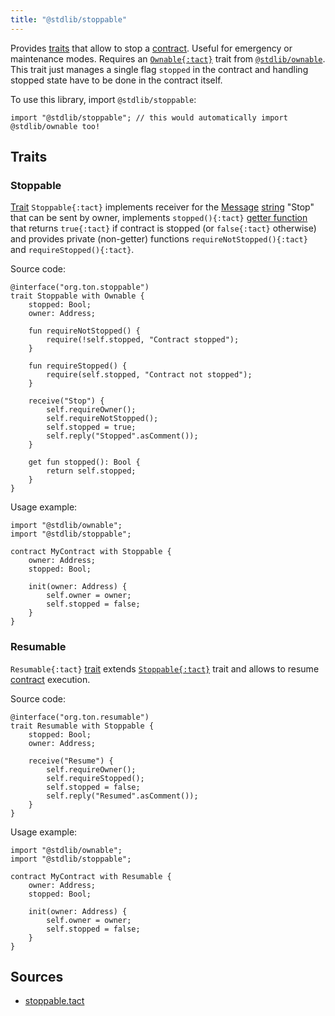 ```yaml
---
title: "@stdlib/stoppable"
---
```


Provides [traits](/book/types#composite-types) that allow to stop a [contract](/book/contracts). Useful for emergency or maintenance modes. Requires an [`Ownable{:tact}`](/ref/stdlib-ownable#ownable) trait from [`@stdlib/ownable`](/ref/stdlib-ownable). This trait just manages a single flag `stopped` in the contract and handling stopped state have to be done in the contract itself.

To use this library, import `@stdlib/stoppable`:

```tact
import "@stdlib/stoppable"; // this would automatically import @stdlib/ownable too!
```

## Traits

### Stoppable

[Trait](/book/types#composite-types) `Stoppable{:tact}` implements receiver for the [Message](/book/structs-and-messages#messages) [string](/book/types#primitive-types) "Stop" that can be sent by owner, implements `stopped(){:tact}` [getter function](/book/functions#getter-functions) that returns `true{:tact}` if contract is stopped (or `false{:tact}` otherwise) and provides private (non-getter) functions `requireNotStopped(){:tact}` and `requireStopped(){:tact}`.

Source code:

```tact
@interface("org.ton.stoppable")
trait Stoppable with Ownable {
    stopped: Bool;
    owner: Address;

    fun requireNotStopped() {
        require(!self.stopped, "Contract stopped");
    }

    fun requireStopped() {
        require(self.stopped, "Contract not stopped");
    }

    receive("Stop") {
        self.requireOwner();
        self.requireNotStopped();
        self.stopped = true;
        self.reply("Stopped".asComment());
    }

    get fun stopped(): Bool {
        return self.stopped;
    }
}
```

Usage example:

```tact /Stoppable/
import "@stdlib/ownable";
import "@stdlib/stoppable";

contract MyContract with Stoppable {
    owner: Address;
    stopped: Bool;

    init(owner: Address) {
        self.owner = owner;
        self.stopped = false;
    }
}
```

### Resumable

`Resumable{:tact}` [trait](/book/types#composite-types) extends [`Stoppable{:tact}`](#stoppable) trait and allows to resume [contract](/book/contracts) execution.

Source code:

```tact
@interface("org.ton.resumable")
trait Resumable with Stoppable {
    stopped: Bool;
    owner: Address;

    receive("Resume") {
        self.requireOwner();
        self.requireStopped();
        self.stopped = false;
        self.reply("Resumed".asComment());
    }
}
```

Usage example:

```tact /Resumable/
import "@stdlib/ownable";
import "@stdlib/stoppable";

contract MyContract with Resumable {
    owner: Address;
    stopped: Bool;

    init(owner: Address) {
        self.owner = owner;
        self.stopped = false;
    }
}
```

## Sources

* [stoppable.tact](https://github.com/tact-lang/tact/blob/61541b7783098e1af669faccd7d2334c10981c72/stdlib/libs/stoppable.tact)
